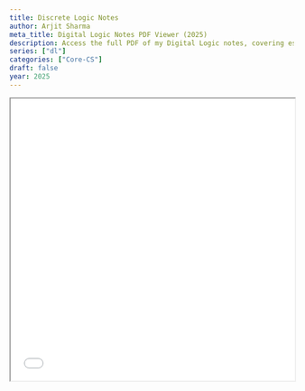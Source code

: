 ```yaml
---
title: Discrete Logic Notes
author: Arjit Sharma
meta_title: Digital Logic Notes PDF Viewer (2025)
description: Access the full PDF of my Digital Logic notes, covering essential topics like Boolean algebra, circuits, and logic gates. A must-read resource for students and engineers diving into digital systems in 2025.
series: ["dl"]
categories: ["Core-CS"]
draft: false
year: 2025
---
```



<div className="hidden sm:block border rounded-xl shadow-md overflow-hidden my-8">
  <iframe
    src="/pdfs/digital-logic.pdf#zoom=85"
    width="100%"
    height="500px"
    className="w-full h-[500px] border-none"
    title="Embedded PDF Document"
  />
</div>

<div className="block sm:hidden bg-white border rounded-xl shadow-md p-5 my-8 text-center">
  <div className="text-3xl mb-3">📚</div>
  <p className="text-base text-gray-800 font-medium mb-2">
    Oops! PDF viewing isn't supported well on mobile. 📱
  </p>
  <p className="text-sm text-gray-600 mb-4">
    Tap below to open or download the full notes as a PDF.
  </p>
 <div className="not-prose text-center my-6">
  <a
    href="/pdfs/digital-logic.pdf"
    target="_blank"
    rel="noopener noreferrer"
    className="inline-block bg-blue-600 text-white text-sm font-semibold px-5 py-2 rounded-full shadow hover:bg-blue-700 transition-colors duration-200"
  >
    🔗 Open PDF Notes
  </a>
</div>



</div>
